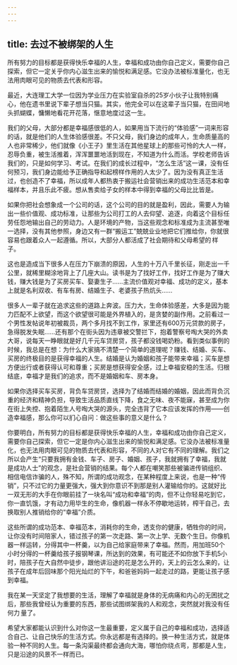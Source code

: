 ```yaml
---
---
---
```

title: 去过不被绑架的人生
---




所有努力的目标都是获得快乐幸福的人生，幸福和成功由你自己定义，需要你自己探索，但它一定关乎你内心滋生出来的愉悦和满足感。它没办法被标准量化，也无法用肉眼可见的物质去代表和形容。

最近，大连理工大学一位因为学业压力在实验室自杀的25岁小伙子让我特别痛心，他在遗书里说下辈子想当只猫。其实，他完全可以在这辈子当只猫，在田间地头抓蝴蝶，慵懒地看花开花落，惬意地度过这一生。

我们的父母，大部分都是幸福感很低的人，如果用当下流行的“体验感”一词来形容的话，就是他们的人生体验感很差。不只父母，我们身边的成年人，生命质量高的人也非常稀少，他们就像《小王子》里生活在其他星球上的那些可怜的大人一样，忍辱负重，被生活推着，浑浑噩噩地活到现在，不知道为什么而活。学校老师告诉我们的，只是如何学习、考试。在我们的成长过程中，“怎么生活”这一课，没有任何预习，我们身边能给予正确指导和起榜样作用的人太少了。因为没有真正生活过，也创造不了幸福，所以成年人都热衷于搬运社会营销出来的成功生活范本和幸福样本，并且乐此不疲。想从售卖给子女的样本中得到幸福的父母比比皆是。

如果你把社会想象成一个公司的话，这个公司的目的就是盈利，因此，需要人为输出一些价值观、成功标准，让那些为公司打工的人去仰望、追逐，向着这个目标任劳任怨地输出自己的劳动力。人是环境的产物，当这些观念和标准成为主流甚至唯一选择，没有其他参照，身边又有一群“搬运工”兢兢业业地把它们推给你，你就很容易也跟着众人一起遵循。所以，大部分人都活成了社会期待和父母希望的 样子。

这也是造成当下很多人在压力下崩溃的原因，人生的十万八千里长征，刚走出一千公里，就稀里糊涂地背上了几座大山。读书是为了找好工作，找好工作是为了赚大钱，赚大钱是为了买房买车、娶妻生子……主流价值观对幸福、成功的定义，基本上就是名利双收、有车有房、结婚生子、老婆孩子热炕头……

很多人一辈子就在追求这些的道路上奔波。压力大，生命体验感差，大多是因为能力匹配不上欲望，而这个欲望很可能是外界植入的，是贪婪的副作用。之前看过一个男性发帖说年初被裁员，两个多月找不到工作，家里还有600万元贷款的房子，急得脱发失眠……还有那个在街头因为违章被交警拦下，抱着警察号啕大哭的外卖大哥，说每天一睁眼就是好几千元车贷房贷，孩子都没钱喝奶粉。看到类似事例的时候，我总是在想：为什么大家搞不清楚一个简单的道理呢？赚钱、结婚、买车、买房的终极目的是获得幸福的人生。结婚是认为婚姻和孩子能带来幸福；买车是想方便出行或者获得认可和尊重；买房是想获得安全感，过上幸福安稳的生活。归根结底，幸福才是我们的追求，而不是婚姻和车、房本身。

如果你选择买车买房，背负车贷房贷，选择为了结婚而结婚的婚姻，因此而背负沉重的经济和精神负担，导致生活品质直线下降，食之无味、夜不能寐，甚至成为你在街上失控、抱着陌生人号啕大哭的源头，完全违背了它本应该发挥的作用——创造幸福感，那么你可以扪心自问：做这些事的意义是什么？

你要明白，所有努力的目标都是获得快乐幸福的人生，幸福和成功由你自己定义，需要你自己探索，但它一定是你内心滋生出来的愉悦和满足感。它没办法被标准量化，也无法用肉眼可见的物质去代表和形容，不同的人对它有不同的理解。我们之所以会产生“只要我拥有金钱、车子、房子、婚姻、孩子，我就拥有了幸福，我就是成功人士”的观念，是社会营销的结果。每个人都在嘲笑那些被骗进传销组织、相信电信诈骗的人，殊不知，所谓的成功观念，在某种程度上来说，也是一种“传销”，只不过它的力量更强大，强大到你意识不到那是别人灌输给你的。这就好比一双无形的大手在你眼前挂了一块名叫“成功和幸福”的肉，但不让你轻易吃到它，你一直饥饿，才有动力用毕生的生命，像机器一样永不停歇地运转，榨干自己，去换取别人推销给你的“幸福”介质。

这些所谓的成功范本、幸福范本，消耗你的生命，透支你的健康，牺牲你的时间，让你没有时间陪家人，错过孩子的第一次走路、第一次上学、无数个生日。你像机器一样运转，分得其中一杯羹，以为自己给家庭带来了幸福。然而，用加班50个小时分得的一杯羹给孩子报钢琴课，所达到的效果，有可能还不如你放下手机5小时，陪孩子在大自然中徒步，跟他讲沿途的花是怎么开的，天上的云怎么来的，让孩子在成年后回味那个阳光灿烂的下午，和爸爸妈妈一起走过的路，更能让孩子感到幸福。

我在某一天坚定了我想要的生活，理解了幸福就是身体的无病痛和内心的无困扰之后，那些我曾经认为重要的东西，那些试图绑架我的人和观念，突然就对我没有任何力 量了。

希望大家都能认识到什么对你这一生最重要，定义属于自己的幸福和成功，选择适合自己、让自己快乐的生活方式。你永远都是有选择的。换一种生活方式，就是体验一种不同的人生。每一条沟渠最终都会通向大海，哪怕你绕点弯，那都是人生，只是沿途的风景不一样而已。